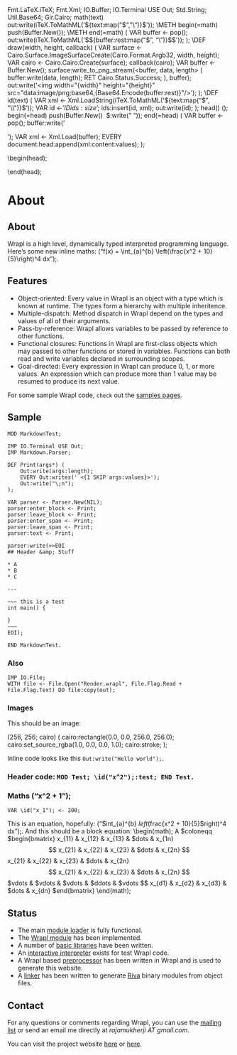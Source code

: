 \IMP Fmt.LaTeX.iTeX;
\IMP Fmt.Xml;
\IMP IO.Buffer;
\IMP IO.Terminal USE Out;
\IMP Std.String;
\IMP Util.Base64;
\IMP Gir.Cairo;
\DEF math(text) out:write(iTeX.ToMathML('${text:map("$", "\\")}$'));
\METH begin(=math) push(Buffer.New());
\METH end(=math) (
	VAR buffer <- pop();
	out:write(iTeX.ToMathML('$${buffer:rest:map("$", "\\")}$$'));
);
\DEF draw(width, height, callback) (
	VAR surface <- Cairo.Surface.ImageSurfaceCreate(Cairo.Format.Argb32, width, height);
	VAR cairo <- Cairo.Cairo.Create(surface);
	callback(cairo);
	VAR buffer <- Buffer.New();
	surface:write_to_png_stream(<buffer, data, length> (
		buffer:write(data, length);
		RET Cairo.Status.Success;
	), buffer);
	out:write('<img width="{width}" height="{height}" src="data:image/png;base64,{Base64.Encode(buffer:rest)}"/>');
);
\DEF id(text) (
	VAR xml <- Xml.LoadString(iTeX.ToMathML('${text:map("$", "\\")}$'));
	VAR id <- '$ID{ids:size}$';
	ids:insert(id, xml);
	out:write(id);
);
\DEF head() ();
\METH begin(=head) push(Buffer.New() \ $:write("<head>"));
\METH end(=head) (
	VAR buffer <- pop();
	buffer:write('</head>');
	VAR xml <- Xml.Load(buffer);
	EVERY document:head:append(xml:content:values);
);

\begin(head);
<title>Rabs Technical Overview</title>
\end(head);

# About

## About

Wrapl is a high level, dynamically typed interpreted programming language.
Here's some new inline maths: \math("f(x) = \\int_{a}^{b} \\left(\\frac{x^2 + 10}{5}\\right)^4 dx");.

## Features

* Object-oriented: Every value in Wrapl is an object with a type which is known at runtime. The types form a hierarchy with multiple inheritence.
* Multiple-dispatch: Method dispatch in Wrapl depend on the types and values of all of their arguments.
* Pass-by-reference: Wrapl allows variables to be passed by reference to other functions.
* Functional closures: Functions in Wrapl are first-class objects which may passed to other functions or stored in variables. Functions can both read and write variables declared in surrounding scopes.
* Goal-directed: Every expression in Wrapl can produce 0, 1, or more values. An expression which can produce more than 1 value may be resumed to produce its next value.

For some sample Wrapl code, `check` out the [samples pages](samples.html).

## Sample

``` wrapl
MOD MarkdownTest;

IMP IO.Terminal USE Out;
IMP Markdown.Parser;

DEF Print(args*) (
	Out:write(args:length);
	EVERY Out:writes(' <{1 SKIP args:values}>');
	Out:write("\;n");
);

VAR parser <- Parser.New(NIL);
parser:enter_block <- Print;
parser:leave_block <- Print;
parser:enter_span <- Print;
parser:leave_span <- Print;
parser:text <- Print;

parser:write(>>EOI
## Header &amp; Stuff

* A
* B
* C

---

~~~ this is a test
int main() {

}
~~~
EOI);

END MarkdownTest.
```

### Also

``` wrapl
IMP IO.File;
WITH file <- File.Open("Render.wrapl", File.Flag.Read + File.Flag.Text) DO file:copy(out);
```

### Images

This should be an image:

\draw(256, 256; cairo) (
	cairo:rectangle(0.0, 0.0, 256.0, 256.0);
	cairo:set_source_rgba(1.0, 0.0, 0.0, 1.0);
	cairo:stroke;
);

Inline code looks like this `Out:write("Hello world");`.

### Header code: `MOD Test; \id("x^2");:test; END Test.`

### Maths \math("x^2 + 1");

``` wrapl
VAR \id("x_1"); <- 200;
```

This is an equation, hopefully: \math("$int_{a}^{b} $left($frac{x^2 + 10}{5}$right)^4 dx");. And this should be a block equation:
\begin(math);
A $coloneqq $begin{bmatrix}
	x_{11}       & x_{12} & x_{13} & $dots & x_{1n} $$
	x_{21}       & x_{22} & x_{23} & $dots & x_{2n} $$
	x_{21}       & x_{22} & x_{23} & $dots & x_{2n} $$
	x_{21}       & x_{22} & x_{23} & $dots & x_{2n} $$
	$vdots      & $vdots & $vdots & $ddots & $vdots $$
	x_{d1}       & x_{d2} & x_{d3} & $dots & x_{dn}
	$end{bmatrix}
\end(math);

## Status

* The main [module loader](/tools/riva.html) is fully functional.
* The [Wrapl module](/doc/Wrapl/Loader.html) has been implemented.
* A number of [basic libraries](/doc.html#libraries) have been written.
* An [interactive interpreter](/tools/wrapl.html) exists for test Wrapl code.
* A Wrapl based [preprocessor](/tools/wrpp.html) has been written in Wrapl and is used to generate this website.
* A [linker](/tools/rlink.html) has been written to generate [Riva](/tools/riva.html) binary modules from object files.


## Contact

For any questions or comments regarding Wrapl, you can use the [mailing list](https://lists.sourceforge.net/lists/listinfo/wrapl-discussion) or send an email me directly at _rajamukherji AT gmail.com_.

You can visit the project website [here](\write("http://test");) or [here](http://test).

